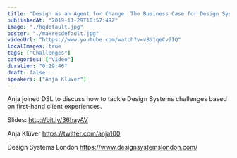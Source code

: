 ```yaml
---
title: "Design as an Agent for Change: The Business Case for Design Systems - Anja Klüver - DSL19"
publishedAt: "2019-11-29T10:57:49Z"
image: "./hqdefault.jpg"
poster: "./maxresdefault.jpg"
videoUrl: "https://www.youtube.com/watch?v=v8i1qeCv2IQ"
localImages: true
tags: ["Challenges"]
categories: ["Video"]
duration: "0:29:46"
draft: false
speakers: ["Anja Klüver"]
---
```


Anja joined DSL to discuss how to tackle Design Systems challenges based on first-hand client experiences.

Slides: http://bit.ly/36hayAV

Anja Klüver
https://twitter.com/anja100

Design Systems London
https://www.designsystemslondon.com/
